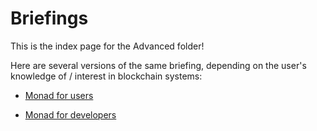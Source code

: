 # Briefings

This is the index page for the Advanced folder!

Here are several versions of the same briefing, depending on the user's knowledge of / interest in blockchain systems:

- [Monad for users](https://docs.monad.xyz/briefings/monad-for-users)

- [Monad for developers](https://docs.monad.xyz/briefings/monad-for-developers)